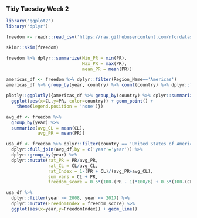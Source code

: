 ### Tidy Tuesday Week 2

```r
library('ggplot2')
library('dplyr')
```


```r

freedom <- readr::read_csv('https://raw.githubusercontent.com/rfordatascience/tidytuesday/master/data/2022/2022-02-22/freedom.csv')

skimr::skim(freedom)

freedom %>% dplyr::summarize(Min_PR = min(PR),
                             Max_PR = max(PR),
                             mean_PR = mean(PR))

americas_df <- freedom %>% dplyr::filter(Region_Name=='Americas')
americas_df %>% group_by(year, country) %>% count(country) %>% dplyr::filter(n>1)

plotly::ggplotly({americas_df %>% group_by(country) %>% dplyr::summarize(PR=mean(PR), CL = mean(CL)) %>%
  ggplot(aes(x=CL,y=PR, color=country)) + geom_point() + 
    theme(legend.position = 'none')})

avg_df <- freedom %>%
  group_by(year) %>%
  summarize(avg_CL = mean(CL),
            avg_PR = mean(PR))

usa_df <- freedom %>% dplyr::filter(country == 'United States of America') %>%
  dplyr::full_join(avg_df,by = c('year'='year')) %>%
  dplyr::group_by(year) %>%
  dplyr::mutate(rat_PR = PR/avg_PR,
                rat_CL = CL/avg_CL,
                rat_Index = 1-(PR + CL)/(avg_PR+avg_CL),
                sum_vars = CL + PR,
                freedom_score = 0.5*(100-(PR - 1)*100/6) + 0.5*(100-(CL - 1)*100/6))

usa_df %>% 
  dplyr::filter(year >= 2008, year <= 2017) %>% 
  dplyr::mutate(FreedomIndex = freedom_score) %>%
  ggplot(aes(x=year,y=FreedomIndex)) + geom_line()
                      

```